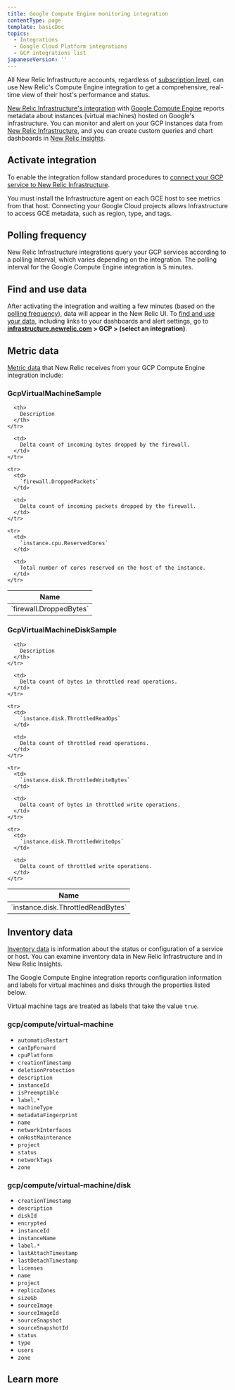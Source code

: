 ```yaml
---
title: Google Compute Engine monitoring integration
contentType: page
template: basicDoc
topics:
  - Integrations
  - Google Cloud Platform integrations
  - GCP integrations list
japaneseVersion: ''
---
```


All New Relic Infrastructure accounts, regardless of [subscription level](https://newrelic.com/infrastructure/pricing), can use New Relic's Compute Engine integration to get a comprehensive, real-time view of their host's performance and status.

[New Relic Infrastructure's integration](https://docs.newrelic.com/docs/infrastructure/integrations-getting-started/getting-started/introduction-infrastructure-integrations) with [Google Compute Engine](https://cloud.google.com/compute/) reports metadata about instances (virtual machines) hosted on Google's infrastructure. You can monitor and alert on your GCP instances data from [New Relic Infrastructure](https://docs.newrelic.com/docs/infrastructure), and you can create custom queries and chart dashboards in [New Relic Insights](https://docs.newrelic.com/docs/insights).

## Activate integration

To enable the integration follow standard procedures to [connect your GCP service to New Relic Infrastructure](https://docs.newrelic.com/docs/connect-google-cloud-platform-services-infrastructure).

<Callout variant="important">
  You must install the Infrastructure agent on each GCE host to see metrics from that host. Connecting your Google Cloud projects allows Infrastructure to access GCE metadata, such as region, type, and tags.
</Callout>

## Polling frequency

New Relic Infrastructure integrations query your GCP services according to a polling interval, which varies depending on the integration. The polling interval for the Google Compute Engine integration is 5 minutes.

## Find and use data

After activating the integration and waiting a few minutes (based on the [polling frequency](#polling)), data will appear in the New Relic UI. To [find and use your data](https://docs.newrelic.com/docs/infrastructure/integrations/find-use-infrastructure-integration-data), including links to your dashboards and alert settings, go to **[infrastructure.newrelic.com](https://infrastructure.newrelic.com/) > GCP > (select an integration)**.

## Metric data

[Metric data](https://docs.newrelic.com/docs/infrastructure/integrations-getting-started/getting-started/introduction-infrastructure-integrations#data-types) that New Relic receives from your GCP Compute Engine integration include:

### GcpVirtualMachineSample

<Table>
  <thead>
    <tr>
      <th style={{ width: "285px" }}>
        Name
      </th>

      <th>
        Description
      </th>
    </tr>
  </thead>

  <tbody>
    <tr>
      <td>
        `firewall.DroppedBytes`
      </td>

      <td>
        Delta count of incoming bytes dropped by the firewall.
      </td>
    </tr>

    <tr>
      <td>
        `firewall.DroppedPackets`
      </td>

      <td>
        Delta count of incoming packets dropped by the firewall.
      </td>
    </tr>

    <tr>
      <td>
        `instance.cpu.ReservedCores`
      </td>

      <td>
        Total number of cores reserved on the host of the instance.
      </td>
    </tr>
  </tbody>
</Table>

### GcpVirtualMachineDiskSample

<Table>
  <thead>
    <tr>
      <th style={{ width: "285px" }}>
        Name
      </th>

      <th>
        Description
      </th>
    </tr>
  </thead>

  <tbody>
    <tr>
      <td>
        `instance.disk.ThrottledReadBytes`
      </td>

      <td>
        Delta count of bytes in throttled read operations.
      </td>
    </tr>

    <tr>
      <td>
        `instance.disk.ThrottledReadOps`
      </td>

      <td>
        Delta count of throttled read operations.
      </td>
    </tr>

    <tr>
      <td>
        `instance.disk.ThrottledWriteBytes`
      </td>

      <td>
        Delta count of bytes in throttled write operations.
      </td>
    </tr>

    <tr>
      <td>
        `instance.disk.ThrottledWriteOps`
      </td>

      <td>
        Delta count of throttled write operations.
      </td>
    </tr>
  </tbody>
</Table>

## Inventory data

[Inventory data](https://docs.newrelic.com/docs/integrations/new-relic-integrations/getting-started/understand-use-data-infrastructure-integrations#inventory-data) is information about the status or configuration of a service or host. You can examine inventory data in New Relic Infrastructure and in New Relic Insights.

The Google Compute Engine integration reports configuration information and labels for virtual machines and disks through the properties listed below.

Virtual machine tags are treated as labels that take the value `true`.

### gcp/compute/virtual-machine

* `automaticRestart`
* `canIpForward`
* `cpuPlatform`
* `creationTimestamp`
* `deletionProtection`
* `description`
* `instanceId`
* `isPreemptible`
* `label.*`
* `machineType`
* `metadataFingerprint`
* `name`
* `networkInterfaces`
* `onHostMaintenance`
* `project`
* `status`
* `networkTags`
* `zone`

### gcp/compute/virtual-machine/disk

* `creationTimestamp`
* `description`
* `diskId`
* `encrypted`
* `instanceId`
* `instanceName`
* `label.*`
* `lastAttachTimestamp`
* `lastDetachTimestamp`
* `licenses`
* `name`
* `project`
* `replicaZones`
* `sizeGb`
* `sourceImage`
* `sourceImageId`
* `sourceSnapshot`
* `sourceSnapshotId`
* `status`
* `type`
* `users`
* `zone`

## Learn more
